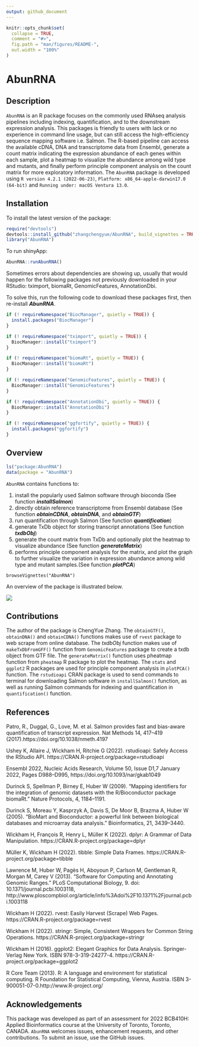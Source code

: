 ```yaml
---
output: github_document
---
```


<!-- README.md is generated from README.Rmd. Please edit that file -->

```r
knitr::opts_chunk$set(
  collapse = TRUE,
  comment = "#>",
  fig.path = "man/figures/README-",
  out.width = "100%"
)
```

# AbunRNA

<!-- badges: start -->
<!-- badges: end -->




## Description

`AbunRNA` is an R package focuses on the commonly used RNAseq analysis pipelines including indexing, quantification, and to the downstream expression analysis. This packages is friendly to users with lack or no experience in command line usage, but can still access the high-efficiency sequence mapping software i.e. Salmon. The R-based pipeline can access the available cDNA, DNA and transcriptome data from Ensembl, generate a count matrix indicating the expression abundance of each genes within each sample, plot a heatmap to visualize the abundance among wild type and mutants, and finally perform principle component analysis on the count matrix for more exploratory information. The `AbunRNA` package is developed using `R version 4.2.1 (2022-06-23)`, `Platform: x86_64-apple-darwin17.0 (64-bit)` and `Running under: macOS Ventura 13.0`.

## Installation

To install the latest version of the package:

``` r
require("devtools")
devtools::install_github("zhangchengyue/AbunRNA", build_vignettes = TRUE)
library("AbunRNA")
```

To run shinyApp:

``` r
AbunRNA::runAbunRNA()
```


Sometimes errors about dependencies are showing up, usually that would happen for the following packages not previously downloaded in your RStudio: tximport, biomaRt, GenomicFeatures, AnnotationDbi.

To solve this, run the following code to download these packages first, then re-install __*AbunRNA*__.
``` r
if (! requireNamespace("BiocManager", quietly = TRUE)) {
  install.packages("BiocManager")
}

if (! requireNamespace("tximport", quietly = TRUE)) {
  BiocManager::install("tximport")
}

if (! requireNamespace("biomaRt", quietly = TRUE)) {
  BiocManager::install("biomaRt")
}

if (! requireNamespace("GenomicFeatures", quietly = TRUE)) {
  BiocManager::install("GenomicFeatures")
}

if (! requireNamespace("AnnotationDbi", quietly = TRUE)) {
  BiocManager::install("AnnotationDbi")
}

if (! requireNamespace("ggfortify", quietly = TRUE)) {
  install.packages("ggfortify")
}

```

## Overview

``` r
ls("package:AbunRNA")
data(package = "AbunRNA") 
```
`AbunRNA` contains functions to: 

1. install the popularly used Salmon software through bioconda (See function __*installSalmon*__)
2. directly obtain reference transcriptome from Ensembl database (See function __*obtainCDNA*__, __*obtainDNA*__, and __*obtainGTF*__)
3. run quantification through Salmon (See function __*quantification*__)
4. generate TxDb object for storing transcript annotations (See function __*txdbObj*__)
5. generate the count matrix from TxDb and optionally plot the heatmap to visualize abundance (See function __*generateMatrix*__)
6. performs principle component analysis for the matrix, and plot the graph to further visualize the variation in expression abundance among wild type and mutant samples.(See function __*plotPCA*__)
```
browseVignettes("AbunRNA")
```

An overview of the package is illustrated below. 

![](./inst/extdata/OVERVIEW.png)


## Contributions

The author of the package is ChengYue Zhang. The `obtainGTF()`, `obtainDNA()` and `obtainCDNA()` functions makes use of `rvest` package to web scrape from online database. The *txdbObj* function makes use of `makeTxDbFromGFF()` function from `GenomicFeatures` package to create a txdb object from GTF file. The `generateMatrix()` function uses pheatmap function from `pheatmap` R package to plot the heatmap. The `stats` and `ggplot2` R packages are used for principle component analysis in `plotPCA()` function. The `rstudioapi` CRAN package is used to send commands to terminal for downloading Salmon software in `installSalmon()` function, as well as running Salmon commands for indexing and quantification in `quantification()` function.

## References

Patro, R., Duggal, G., Love, M. et al. Salmon provides fast and bias-aware quantification of transcript expression. Nat Methods 14, 417–419 (2017).https://doi.org/10.1038/nmeth.4197

Ushey K, Allaire J, Wickham H, Ritchie G (2022). rstudioapi: Safely Access the RStudio API. https://CRAN.R-project.org/package=rstudioapi

Ensembl 2022, Nucleic Acids Research, Volume 50, Issue D1,7 January 2022, Pages D988–D995, https://doi.org/10.1093/nar/gkab1049

Durinck S, Spellman P, Birney E, Huber W (2009). “Mapping identifiers for the integration of genomic datasets with the R/Bioconductor package biomaRt.” Nature Protocols, 4, 1184–1191.

Durinck S, Moreau Y, Kasprzyk A, Davis S, De Moor B, Brazma A, Huber W (2005). “BioMart and Bioconductor: a powerful link between biological databases and microarray data analysis.” Bioinformatics, 21, 3439–3440.

Wickham H, François R, Henry L, Müller K (2022). dplyr: A Grammar of Data Manipulation. https://CRAN.R-project.org/package=dplyr

Müller K, Wickham H (2022). tibble: Simple Data Frames. https://CRAN.R-project.org/package=tibble

Lawrence M, Huber W, Pagès H, Aboyoun P, Carlson M, Gentleman R, Morgan M, Carey V (2013). “Software for Computing and Annotating Genomic Ranges.” PLoS Computational Biology, 9. doi: 10.1371/journal.pcbi.1003118, http://www.ploscompbiol.org/article/info%3Adoi%2F10.1371%2Fjournal.pcbi.1003118

Wickham H (2022). rvest: Easily Harvest (Scrape) Web Pages. https://CRAN.R-project.org/package=rvest 

Wickham H (2022). stringr: Simple, Consistent Wrappers for Common String Operations. https://CRAN.R-project.org/package=stringr

Wickham H (2016). ggplot2: Elegant Graphics for Data Analysis. Springer-Verlag New York. ISBN 978-3-319-24277-4.  https://CRAN.R-project.org/package=ggplot2

R Core Team (2013). R: A language and environment for statistical computing. R Foundation for Statistical Computing, Vienna, Austria. ISBN 3-900051-07-0.http://www.R-project.org/

## Acknowledgements

This package was developed as part of an assessment for 2022 BCB410H: Applied Bioinformatics course at the University of Toronto, Toronto, CANADA. `AbunRNA` welcomes issues, enhancement requests, and other contributions. To submit an issue, use the GitHub issues.




